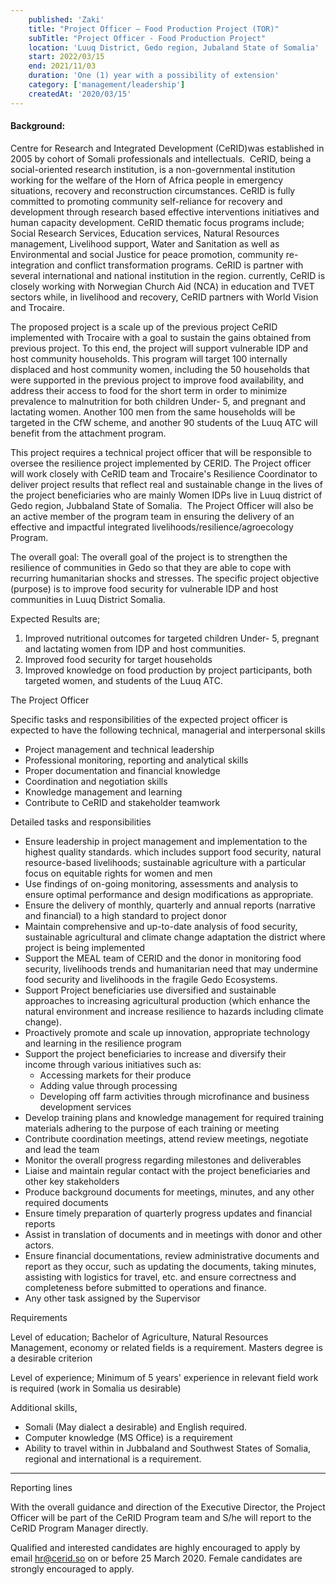 ```yaml
---
    published: 'Zaki'
    title: "Project Officer – Food Production Project (TOR)"
    subTitle: "Project Officer - Food Production Project"
    location: 'Luuq District, Gedo region, Jubaland State of Somalia'
    start: 2022/03/15
    end: 2021/11/03
    duration: 'One (1) year with a possibility of extension'
    category: ['management/leadership']
    createdAt: '2020/03/15'
---
```


#### Background:

Centre for Research and Integrated Development (CeRID)was established in 2005 by cohort of Somali professionals and intellectuals.  CeRID, being a social-oriented research institution, is a non-governmental institution working for the welfare of the Horn of Africa people in emergency situations, recovery and reconstruction circumstances. CeRID is fully committed to promoting community self-reliance for recovery and development through research based effective interventions initiatives and human capacity development. CeRID thematic focus programs include; Social Research Services, Education services, Natural Resources management, Livelihood support, Water and Sanitation as well as Environmental and social Justice for peace promotion, community re-integration and conflict transformation programs. CeRID is partner with several international and national institution in the region. currently, CeRID is closely working with Norwegian Church Aid (NCA) in education and TVET sectors while, in livelihood and recovery, CeRID partners with World Vision and Trocaire.

The proposed project is a scale up of the previous project CeRID implemented with Trocaire with a goal to sustain the gains obtained from previous project. To this end, the project will support vulnerable IDP and host community households. This program will target 100 internally displaced and host community women, including the 50 households that were supported in the previous project to improve food availability, and address their access to food for the short term in order to minimize prevalence to malnutrition for both children Under- 5, and pregnant and lactating women. Another 100 men from the same households will be targeted in the CfW scheme, and another 90 students of the Luuq ATC will benefit from the attachment program.

This project requires a technical project officer that will be responsible to oversee the resilience project implemented by CERID. The Project officer will work closely with CeRID team and Trocaire's Resilience Coordinator to deliver project results that reflect real and sustainable change in the lives of the project beneficiaries who are mainly Women IDPs live in Luuq district of Gedo region, Jubbaland State of Somalia.  The Project Officer will also be an active member of the program team in ensuring the delivery of an effective and impactful integrated livelihoods/resilience/agroecology Program.

The overall goal: The overall goal of the project is to strengthen the resilience of communities in Gedo so that they are able to cope with recurring humanitarian shocks and stresses. The specific project objective (purpose) is to improve food security for vulnerable IDP and host communities in Luuq District Somalia.

Expected Results are;

1.  Improved nutritional outcomes for targeted children Under- 5, pregnant and lactating women from IDP and host communities.
2.  Improved food security for target households
3.  Improved knowledge on food production by project participants, both targeted women, and students of the Luuq ATC.

The Project Officer

Specific tasks and responsibilities of the expected project officer is expected to have the following technical, managerial and interpersonal skills

- Project management and technical leadership
- Professional monitoring, reporting and analytical skills
- Proper documentation and financial knowledge
- Coordination and negotiation skills
- Knowledge management and learning
- Contribute to CeRID and stakeholder teamwork

Detailed tasks and responsibilities

- Ensure leadership in project management and implementation to the highest quality standards. which includes support food security, natural resource-based livelihoods; sustainable agriculture with a particular focus on equitable rights for women and men
- Use findings of on-going monitoring, assessments and analysis to ensure optimal performance and design modifications as appropriate.
- Ensure the delivery of monthly, quarterly and annual reports (narrative and financial) to a high standard to project donor
- Maintain comprehensive and up-to-date analysis of food security, sustainable agricultural and climate change adaptation the district where project is being implemented
- Support the MEAL team of CERID and the donor in monitoring food security, livelihoods trends and humanitarian need that may undermine food security and livelihoods in the fragile Gedo Ecosystems.
- Support Project beneficiaries use diversified and sustainable approaches to increasing agricultural production (which enhance the natural environment and increase resilience to hazards including climate change).
- Proactively promote and scale up innovation, appropriate technology and learning in the resilience program
- Support the project beneficiaries to increase and diversify their income through various initiatives such as:
  - Accessing markets for their produce
  - Adding value through processing
  - Developing off farm activities through microfinance and business development services
- Develop training plans and knowledge management for required training materials adhering to the purpose of each training or meeting
- Contribute coordination meetings, attend review meetings, negotiate and lead the team
- Monitor the overall progress regarding milestones and deliverables
- Liaise and maintain regular contact with the project beneficiaries and other key stakeholders
- Produce background documents for meetings, minutes, and any other required documents
- Ensure timely preparation of quarterly progress updates and financial reports
- Assist in translation of documents and in meetings with donor and other actors.
- Ensure financial documentations, review administrative documents and report as they occur, such as updating the documents, taking minutes, assisting with logistics for travel, etc. and ensure correctness and completeness before submitted to operations and finance.
- Any other task assigned by the Supervisor

Requirements

Level of education; Bachelor of Agriculture, Natural Resources Management, economy or related fields is a requirement. Masters degree is a desirable criterion

Level of experience; Minimum of 5 years' experience in relevant field work is required (work in Somalia us desirable)

Additional skills,

- Somali (May dialect a desirable) and English required.
- Computer knowledge (MS Office) is a requirement
- Ability to travel within in Jubbaland and Southwest States of Somalia, regional and international is a requirement.

---

Reporting lines

With the overall guidance and direction of the Executive Director, the Project Officer will be part of the CeRID Program team and S/he will report to the CeRID Program Manager directly.

Qualified and interested candidates are highly encouraged to apply by email <hr@cerid.so> on or before 25 March 2020. Female candidates are strongly encouraged to apply.
